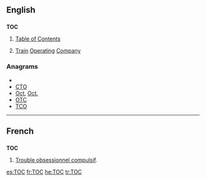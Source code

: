 ==English==
{{wikipedia}}

==={{initialism}}===
'''TOC'''

# [[table of contents|Table of Contents]]
# {{context|British|rail transport}} [[train|Train]] [[operating|Operating]] [[company|Company]]

===Anagrams===
* {{alphagram|[[cot#English|cot]]}}
* [[CTO#English|CTO]]
* [[Oct#English|Oct]], [[Oct.#English|Oct.]]
* [[OTC#English|OTC]]
* [[TCO#English|TCO]]

----

==French==

==={{initialism|French}}===
'''TOC'''

# [[Trouble obsessionnel compulsif|Trouble obsessionnel compulsif]].

[[es:TOC]]
[[fr:TOC]]
[[he:TOC]]
[[tr:TOC]]